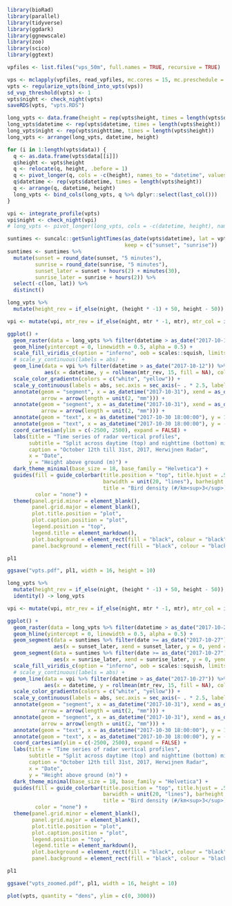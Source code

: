 
```r
library(bioRad)
library(parallel)
library(tidyverse)
library(ggdark)
library(ggnewscale)
library(zoo)
library(scico)
library(ggtext)
```

```r
vpfiles <- list.files("vps_50m", full.names = TRUE, recursive = TRUE)

vps <- mclapply(vpfiles, read_vpfiles, mc.cores = 15, mc.preschedule = FALSE)
vpts <- regularize_vpts(bind_into_vpts(vps))
sd_vvp_threshold(vpts) <- 1
vpts$night <- check_night(vpts)
saveRDS(vpts, "vpts.RDS")
```

```r
long_vpts <- data.frame(height = rep(vpts$height, times = length(vpts$datetime)))
long_vpts$datetime <- rep(vpts$datetime, times = length(vpts$height))
long_vpts$night <- rep(vpts$nighttime, times = length(vpts$height))
long_vpts <- arrange(long_vpts, datetime, height)

for (i in 1:length(vpts$data)) {
  q <- as.data.frame(vpts$data[[i]])
  q$height <- vpts$height
  q <- relocate(q, height, .before = 1)
  q <- pivot_longer(q, cols = -c(height), names_to = "datetime", values_to = names(vpts$data)[[i]])
  q$datetime <- rep(vpts$datetime, times = length(vpts$height))
  q <- arrange(q, datetime, height)
  long_vpts <- bind_cols(long_vpts, q %>% dplyr::select(last_col()))
}

vpi <- integrate_profile(vpts)
vpi$night <- check_night(vpi)
# long_vpts <- pivot_longer(long_vpts, cols = -c(datetime, height), names_to = "quantity", values_to = "value")
```

```r
suntimes <- suncalc::getSunlightTimes(as_date(vpts$datetime), lat = vpts$attributes$where$lat, lon = vpts$attributes$where$lon,
                                      keep = c("sunset", "sunrise"))
suntimes <- suntimes %>%
  mutate(sunset = round_date(sunset, "5 minutes"),
         sunrise = round_date(sunrise, "5 minutes"),
         sunset_later = sunset + hours(2) + minutes(30),
         sunrise_later = sunrise + hours(2)) %>%
  select(-c(lon, lat)) %>%
  distinct()
```


```r
long_vpts %>% 
  mutate(height_rev = if_else(night, (height * -1) + 50, height - 50)) -> long_vpts

vpi <- mutate(vpi, mtr_rev = if_else(night, mtr * -1, mtr), mtr_col = if_else(mtr_rev >= 0, 1, 0))

ggplot() +
  geom_raster(data = long_vpts %>% filter(datetime > as_date("2017-10-12")), aes(x = datetime, y = height_rev, fill = dens)) +
  geom_hline(yintercept = 0, linewidth = 0.5, alpha = 0.5) +
  scale_fill_viridis_c(option = "inferno", oob = scales::squish, limits = c(0, 200), na.value = "black") +
  # scale_y_continuous(labels = abs) +
  geom_line(data = vpi %>% filter(datetime > as_date("2017-10-12")) %>% mutate(mtr_rev = mtr_rev * 0.4), 
            aes(x = datetime, y = rollmean(mtr_rev, 15, fill = NA), color = mtr_col), na.rm = TRUE) +
  scale_color_gradientn(colors = c("white", "yellow")) +
  scale_y_continuous(labels = abs, sec.axis = sec_axis(~ . * 2.5, labels = abs, name = "Migration traffic rate (#/km/hr)")) +
  annotate(geom = "segment", x = as_datetime("2017-10-31"), xend = as_datetime("2017-10-31"), y = 1500, yend = 2250, 
           arrow = arrow(length = unit(2, "mm"))) +
  annotate(geom = "segment", x = as_datetime("2017-10-31"), xend = as_datetime("2017-10-31"), y = -1500, yend = -2250,
           arrow = arrow(length = unit(2, "mm"))) +
  annotate(geom = "text", x = as_datetime("2017-10-30 18:00:00"), y = 1875, label = "Day", hjust = 1, size = 10) +
  annotate(geom = "text", x = as_datetime("2017-10-30 18:00:00"), y = -1875, label = "Night", hjust = 1, size = 10) +
  coord_cartesian(ylim = c(-2500, 2500), expand = FALSE) +
  labs(title = "Time series of radar vertical profiles",
       subtitle = "Split across daytime (top) and nighttime (bottom) migration",
       caption = "October 12th till 31st, 2017, Herwijnen Radar",
       x = "Date", 
       y = "Height above ground (m)") +
  dark_theme_minimal(base_size = 18, base_family = "Helvetica") +
  guides(fill = guide_colorbar(title.position = "top", title.hjust = .5,
                               barwidth = unit(20, "lines"), barheight = unit(0.5, "lines"), 
                               title = "Bird density (#/km<sup>3</sup>)"),
         color = "none") +
  theme(panel.grid.minor = element_blank(),
        panel.grid.major = element_blank(),
        plot.title.position = "plot",
        plot.caption.position = "plot",
        legend.position = "top",
        legend.title = element_markdown(),
        plot.background = element_rect(fill = "black", colour = "black"),
        panel.background = element_rect(fill = "black", colour = "black")) -> pl1

pl1

ggsave("vpts.pdf", pl1, width = 16, height = 10)
```

```r
long_vpts %>% 
  mutate(height_rev = if_else(night, (height * -1) + 50, height - 50)) %>%
  identity() -> long_vpts

vpi <- mutate(vpi, mtr_rev = if_else(night, mtr * -1, mtr), mtr_col = if_else(mtr_rev >= 0, 1, 0))

ggplot() +
  geom_raster(data = long_vpts %>% filter(datetime > as_date("2017-10-27")), aes(x = datetime, y = height_rev, fill = dens)) +
  geom_hline(yintercept = 0, linewidth = 0.5, alpha = 0.5) +
  geom_segment(data = suntimes %>% filter(date >= as_date("2017-10-27")), 
               aes(x = sunset_later, xend = sunset_later, y = 0, yend = -2000), color = "white") +
  geom_segment(data = suntimes %>% filter(date >= as_date("2017-10-27")), 
               aes(x = sunrise_later, xend = sunrise_later, y = 0, yend = 2000), color = "yellow") +
  scale_fill_viridis_c(option = "inferno", oob = scales::squish, limits = c(0, 200), na.value = "black") +
  # scale_y_continuous(labels = abs) +
  geom_line(data = vpi %>% filter(datetime > as_date("2017-10-27")) %>% mutate(mtr_rev = mtr_rev * 0.4), 
            aes(x = datetime, y = rollmean(mtr_rev, 15, fill = NA), color = mtr_col), na.rm = TRUE) +
  scale_color_gradientn(colors = c("white", "yellow")) +
  scale_y_continuous(labels = abs, sec.axis = sec_axis(~ . * 2.5, labels = abs, name = "Migration traffic rate (#/km/hr)")) +
  annotate(geom = "segment", x = as_datetime("2017-10-31"), xend = as_datetime("2017-10-31"), y = 1500, yend = 2250, 
           arrow = arrow(length = unit(2, "mm"))) +
  annotate(geom = "segment", x = as_datetime("2017-10-31"), xend = as_datetime("2017-10-31"), y = -1500, yend = -2250,
           arrow = arrow(length = unit(2, "mm"))) +
  annotate(geom = "text", x = as_datetime("2017-10-30 18:00:00"), y = 1875, label = "Day", hjust = 1, size = 10) +
  annotate(geom = "text", x = as_datetime("2017-10-30 18:00:00"), y = -1875, label = "Night", hjust = 1, size = 10) +
  coord_cartesian(ylim = c(-2500, 2500), expand = FALSE) +
  labs(title = "Time series of radar vertical profiles",
       subtitle = "Split across daytime (top) and nighttime (bottom) migration",
       caption = "October 12th till 31st, 2017, Herwijnen Radar",
       x = "Date", 
       y = "Height above ground (m)") +
  dark_theme_minimal(base_size = 18, base_family = "Helvetica") +
  guides(fill = guide_colorbar(title.position = "top", title.hjust = .5,
                               barwidth = unit(20, "lines"), barheight = unit(0.5, "lines"), 
                               title = "Bird density (#/km<sup>3</sup>)"),
         color = "none") +
  theme(panel.grid.minor = element_blank(),
        panel.grid.major = element_blank(),
        plot.title.position = "plot",
        plot.caption.position = "plot",
        legend.position = "top",
        legend.title = element_markdown(),
        plot.background = element_rect(fill = "black", colour = "black"),
        panel.background = element_rect(fill = "black", colour = "black")) -> pl1

pl1

ggsave("vpts_zoomed.pdf", pl1, width = 16, height = 10)
```


```r
plot(vpts, quantity = "dens", ylim = c(0, 3000))
```

